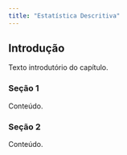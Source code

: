 ```yaml
---
title: "Estatística Descritiva"
---
```


## Introdução

Texto introdutório do capítulo.

### Seção 1

Conteúdo.

### Seção 2

Conteúdo.

